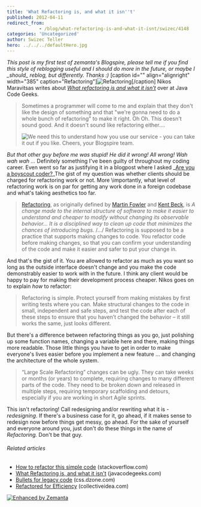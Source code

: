 ```yaml
---
title: 'What Refactoring is, and what it isn''t'
published: 2012-04-11
redirect_from: 
            - /blog/what-refactoring-is-and-what-it-isnt/swizec/4148
categories: 'Uncategorized'
author: Swizec Teller
hero: ../../../defaultHero.jpg
---
```

_This post is my first test of zemanta's Blogspire, please tell me if you find this style of reblogging useful and I should do more in the future, or maybe I \_should\_ reblog, but differently. Thanks :)_ \[caption id="" align="alignright" width="385" caption="Refactoring"]![Refactoring](./img/_aYqOeKEM97s-TPZnWcXbwPI-AAAAAAAAAFk-kXux_iDWy8w-s1600-codeRefactoring.gif "Refactoring")\[/caption] Nikos Maravitsas writes about _[What refactoring is and what it isn't](http://www.javacodegeeks.com/2012/04/what-refactoring-is-and-what-it-isnt.html)_ over at Java Code Geeks.

> Sometimes a programmer will come to me and explain that they don't like the design of something and that "we're gonna need to do a whole bunch of refactoring" to make it right. Oh Oh. This doesn't sound good. And it doesn't sound like refactoring either....
>
> ![We need this to understand how you use our service - you can take it out if you like. Cheers, your Blogspire team.](http://blogspire.zemanta.com/pixie/ehz1WpCMTBqDdYS5VMr9hQ.57859/blog.gif)

_But that other guy before me was stupid! He did it wrong! All wrong! Wah wah wah ..._ Definitely something I've been guilty of throughout my coding career. Even went so far as justifying it in a blogpost where I asked _[Are you a boyscout coder?](http://swizec.com/blog/are-you-a-boy-scout-coder)_The gist of my question was whether clients should be charged for refactoring work or not. More \\importantly, what level of refactoring work is on par for getting any work done in a foreign codebase and what's taking aesthetics too far.

> [Refactoring](http://en.wikipedia.org/wiki/Code_refactoring "Code refactoring"), as originally defined by [Martin Fowler](http://martinfowler.com/ "Martin Fowler") and [Kent Beck](http://en.wikipedia.org/wiki/Kent_Beck "Kent Beck"), is _A change made to the internal structure of software to make it easier to understand and cheaper to modify without changing its observable behavior… It is a disciplined way to clean up code that minimizes the chances of introducing bugs._ /.../ Refactoring is supposed to be a practice that supports making changes to code. You refactor code before making changes, so that you can confirm your understanding of the code and make it easier and safer to put your change in.

And that's the gist of it. You are allowed to refactor as much as you want so long as the outside interface doesn't change and you make the code demonstrably easier to work with in the future. I think any client would be happy to pay for making their development process cheaper. Nikos goes on to explain _how_ to refactor:

> Refactoring is simple. Protect yourself from making mistakes by first writing tests where you can. Make structural changes to the code in small, independent and safe steps, and test the code after each of these steps to ensure that you haven’t changed the behavior – it still works the same, just looks different.

But there's a difference between refactoring things as you go, just polishing up some function names, changing a variable here and there, making things more readable. Those little things you have to get in order to make everyone's lives easier before you implement a new feature ... and changing the architecture of the whole system.

> “Large Scale Refactoring” changes can be ugly. They can take weeks or months (or years) to complete, requiring changes to many different parts of the code. They need to be broken down and released in multiple steps, requiring temporary scaffolding and detours, especially if you are working in short Agile sprints.

This isn't refactoring! Call redesigning and/or rewriting what it is - _redesigning_. If there's a business case for it, go ahead, if it makes sense to redesign now before things get messy, go ahead. For the sake of yourself and everyone around you, just don't do these things in the name of _Refactoring._ Don't be that guy.

###### Related articles

- [How to refactor this simple code](http://stackoverflow.com/questions/9209530/how-to-refactor-this-simple-code) (stackoverflow.com)
- [What Refactoring is, and what it isn't](http://www.javacodegeeks.com/2012/04/what-refactoring-is-and-what-it-isnt.html) (javacodegeeks.com)
- [Bullets for legacy code](http://css.dzone.com/articles/bullets-legacy-code) (css.dzone.com)
- [Refactored for Efficiency](http://collectiveidea.com/blog/archives/2012/01/17/refactored-for-efficiency/) (collectiveidea.com)

[![Enhanced by Zemanta](http://img.zemanta.com/zemified_e.png?x-id=e998cd27-7776-4320-92af-ec753e607615)](http://www.zemanta.com/ "Enhanced by Zemanta")